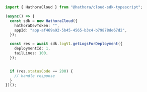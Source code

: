 ```typescript GetLogsForDeployment.ts
import { HathoraCloud } from "@hathora/cloud-sdk-typescript";

(async() => {
  const sdk = new HathoraCloud({
    hathoraDevToken: "",
    appId: "app-af469a92-5b45-4565-b3c4-b79878de67d2",
  });

  const res = await sdk.logV1.getLogsForDeployment({
    deploymentId: 1,
    tailLines: 100,
  });


  if (res.statusCode == 200) {
    // handle response
  }
})();
```
